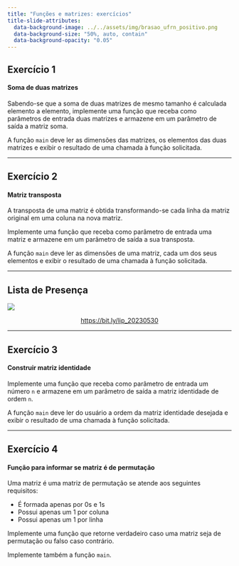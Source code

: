 ```yaml
---
title: "Funções e matrizes: exercícios"
title-slide-attributes:
  data-background-image: ../../assets/img/brasao_ufrn_positivo.png
  data-background-size: "50%, auto, contain"
  data-background-opacity: "0.05"
---
```


## Exercício 1
#### Soma de duas matrizes

Sabendo-se que a soma de duas matrizes de mesmo tamanho
é calculada elemento a elemento, implemente uma função
que receba como parâmetros de entrada duas matrizes
e armazene em um parâmetro de saída a matriz soma.

A função `main` deve ler as dimensões das matrizes,
os elementos das duas matrizes e exibir o resultado
de uma chamada à função solicitada.

---

## Exercício 2
#### Matriz transposta

A transposta de uma matriz é obtida transformando-se
cada linha da matriz original em uma coluna na nova matriz.

Implemente uma função que receba como parâmetro de entrada
uma matriz e armazene em um parâmetro de saída a sua transposta.

A função `main` deve ler as dimensões de uma matriz,
cada um dos seus elementos e exibir o resultado
de uma chamada à função solicitada.

---

## Lista de Presença

![](https://chart.apis.google.com/chart?cht=qr&chs=300x300&chld=L%7C1&chl=bit.ly%2Flip_20230530){fig-align="center"}

<a href="https://bit.ly/lip_20230530"><p style="text-align:center;">https://bit.ly/lip_20230530</p></a>

---

## Exercício 3
#### Construir matriz identidade

Implemente uma função que receba como parâmetro
de entrada um número `n` e armazene em um parâmetro
de saída a matriz identidade de ordem `n`.

A função `main` deve ler do usuário a ordem da matriz
identidade desejada e exibir o resultado de uma chamada
à função solicitada.

---

## Exercício 4
#### Função para informar se matriz é de permutação

Uma matriz é uma matriz de permutação se atende aos
seguintes requisitos:

- É formada apenas por 0s e 1s
- Possui apenas um 1 por coluna
- Possui apenas um 1 por linha

Implemente uma função que retorne verdadeiro
caso uma matriz seja de permutação ou falso caso
contrário.

Implemente também a função `main`.